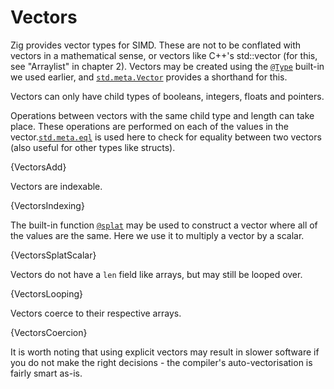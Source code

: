 

# Vectors

Zig provides vector types for SIMD. These are not to be conflated with vectors
in a mathematical sense, or vectors like C++'s std::vector (for this, see
"Arraylist" in chapter 2). Vectors may be created using the
[`@Type`](https://ziglang.org/documentation/master/#Type) built-in we used
earlier, and
[`std.meta.Vector`](https://ziglang.org/documentation/master/std/#std;meta.Vector)
provides a shorthand for this.

Vectors can only have child types of booleans, integers, floats and pointers.

Operations between vectors with the same child type and length can take place.
These operations are performed on each of the values in the
vector.[`std.meta.eql`](https://ziglang.org/documentation/master/std/#std;meta.eql)
is used here to check for equality between two vectors (also useful for other
types like structs).

<CodeBlock language="zig">{VectorsAdd}</CodeBlock>

Vectors are indexable.

<CodeBlock language="zig">{VectorsIndexing}</CodeBlock>

The built-in function
[`@splat`](https://ziglang.org/documentation/master/#splat) may be used to
construct a vector where all of the values are the same. Here we use it to
multiply a vector by a scalar.

<CodeBlock language="zig">{VectorsSplatScalar}</CodeBlock>

Vectors do not have a `len` field like arrays, but may still be looped over.

<CodeBlock language="zig">{VectorsLooping}</CodeBlock>

Vectors coerce to their respective arrays.

<CodeBlock language="zig">{VectorsCoercion}</CodeBlock>

It is worth noting that using explicit vectors may result in slower software if
you do not make the right decisions - the compiler's auto-vectorisation is
fairly smart as-is.
